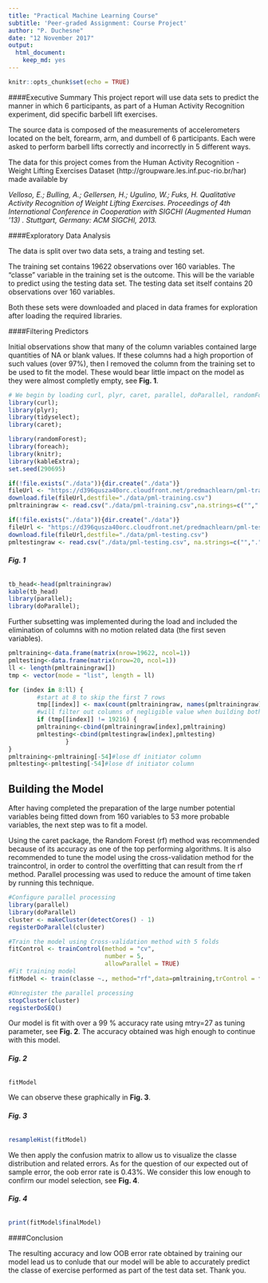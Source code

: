 ```yaml
---
title: "Practical Machine Learning Course"
subtitle: 'Peer-graded Assignment: Course Project'
author: "P. Duchesne"
date: "12 November 2017"
output: 
  html_document: 
    keep_md: yes
---
```


```r
knitr::opts_chunk$set(echo = TRUE)
```

####Executive Summary
This project report will use data sets to predict the manner in which 6 participants, as part of a Human Activity Recognition experiment, did specific barbell lift exercises. 

The source data is composed of the measurements of accelerometers located on the belt, forearm, arm, and dumbell of 6 participants. Each were asked to perform barbell lifts correctly and incorrectly in 5 different ways.

The data for this project comes from the Human Activity Recognition - Weight Lifting Exercises Dataset (http://groupware.les.inf.puc-rio.br/har) made available by

*Velloso, E.; Bulling, A.; Gellersen, H.; Ugulino, W.; Fuks, H. Qualitative Activity Recognition of Weight Lifting Exercises. Proceedings of 4th International Conference in Cooperation with SIGCHI (Augmented Human '13) . Stuttgart, Germany: ACM SIGCHI, 2013.*

####Exploratory Data Analysis

The data is split over two data sets, a traing and testing set. 

The training set contains 19622 observations over 160 variables.  The "classe" variable in the training set is the outcome. This will be the variable to predict using the testing data set. 
The testing data set itself contains 20 observations over 160 variables. 

Both these sets were downloaded and placed in data frames for exploration after loading the required libraries. 

####Filtering Predictors

Initial observations show that many of the column variables contained large quantities of NA or blank values. If these columns had a high proportion of such values (over 97%), then I removed the column from the training set to be used to fit the model. These would bear little impact on the model as they were almost completly empty, see **Fig. 1**.

```r
# We begin by loading curl, plyr, caret, parallel, doParallel, randomForest, foreach libraries in memory.
library(curl);
library(plyr);
library(tidyselect);
library(caret);

library(randomForest);
library(foreach);
library(knitr);
library(kableExtra);
set.seed(290695)

if(!file.exists("./data")){dir.create("./data")}
fileUrl <- "https://d396qusza40orc.cloudfront.net/predmachlearn/pml-training.csv"
download.file(fileUrl,destfile="./data/pml-training.csv")
pmltrainingraw <- read.csv("./data/pml-training.csv",na.strings=c("",".","NA"))

if(!file.exists("./data")){dir.create("./data")}
fileUrl <- "https://d396qusza40orc.cloudfront.net/predmachlearn/pml-testing.csv"
download.file(fileUrl,destfile="./data/pml-testing.csv")
pmltestingraw <- read.csv("./data/pml-testing.csv", na.strings=c("",".","NA"))
```
###### **Fig. 1**
```r
tb_head<-head(pmltrainingraw)
kable(tb_head)
library(parallel);
library(doParallel);
```

Further subsetting was implemented during the load and included the elimination of columns with no motion related data (the first seven variables). 

```r
pmltraining<-data.frame(matrix(nrow=19622, ncol=1))
pmltesting<-data.frame(matrix(nrow=20, ncol=1))
ll <- length(pmltrainingraw[])
tmp <- vector(mode = "list", length = ll)

for (index in 8:ll) {
        #start at 8 to skip the first 7 rows
        tmp[[index]] <- max(count(pmltrainingraw, names(pmltrainingraw)[index])$freq)
        #will filter out columns of negligible value when building both DFs
        if (tmp[[index]] != 19216) { 
        pmltraining<-cbind(pmltrainingraw[index],pmltraining)
        pmltesting<-cbind(pmltestingraw[index],pmltesting)
                }
}
pmltraining<-pmltraining[-54]#lose df initiator column
pmltesting<-pmltesting[-54]#lose df initiator column
```


## Building the Model 

After having completed the preparation of the large number potential variables being fitted down from 160 variables to 53 more probable variables, the next step was to fit a model. 

Using the caret package, the Random Forest (rf) method was recommended because of its accuracy as one of the top performing algorithms. It is also recommended to tune the model using the  cross-validation method for the traincontrol, in order to control the overfitting that can result from the rf method. 
Parallel processing was used to reduce the amount of time taken by running this technique.


```r
#Configure parallel processing
library(parallel)
library(doParallel)
cluster <- makeCluster(detectCores() - 1)
registerDoParallel(cluster)

#Train the model using Cross-validation method with 5 folds
fitControl <- trainControl(method = "cv",
                           number = 5,
                           allowParallel = TRUE)
#Fit training model
fitModel <- train(classe ~., method="rf",data=pmltraining,trControl = fitControl)

#Unregister the parallel processing
stopCluster(cluster)
registerDoSEQ()

```

Our model is fit with over a 99 % accuracy rate using mtry=27 as tuning parameter, see **Fig. 2**. The accuracy obtained was high enough to continue with this model.

###### **Fig. 2**
```r
fitModel
```

We can observe these graphically in **Fig. 3**.

###### **Fig. 3**

```r
resampleHist(fitModel)
```

We then apply the confusion matrix to allow us to visualize the classe distribution and related errors. As for the question of our expected out of sample error, the oob error rate is 0.43%. We consider this low enough to confirm our model selection, see **Fig. 4**. 

###### **Fig. 4**

```r
print(fitModel$finalModel)
```

####Conclusion

The resulting accuracy and low OOB error rate obtained by training our model lead us to conlude that our model will be able to accurately predict the classe of exercise performed as part of the test data set. Thank you.
